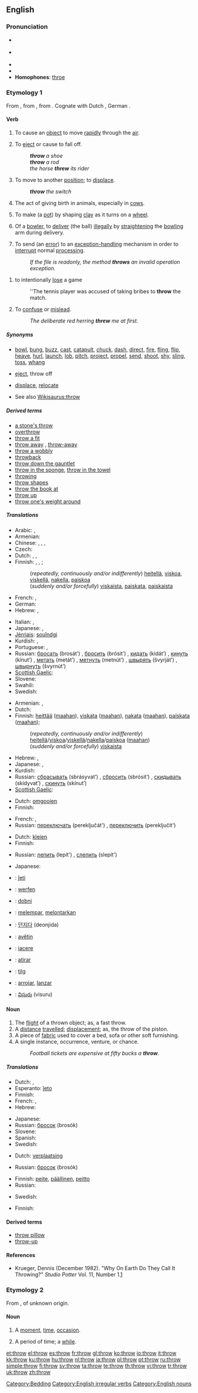 {{wikipedia|dab=throw}}
==English==
{{rfc|It's not clear to me that noun sense 4 under etymology 1 actually belongs in this etymology, and discussion at RFV suggests that there are other people to whom it's not clear, either.}}

===Pronunciation===
* {{a|UK}} {{IPA|/θɹəʊ/}}
* {{a|US}} {{IPA|/θɻoʊ/}}
* {{audio|en-us-throw.ogg|Audio (US)}}
* {{rhymes|əʊ}}
* '''Homophones''': [[throe]]

===Etymology 1===
From {{etyl|ang|en}} {{term|þrawan|þrāwan||to twist, to turn|lang=ang}}, from {{proto|Germanic|þrǣ-|lang=en}}, from {{proto|Indo-European|ter-|to rub, to rub by twisting, to twist, to turn|lang=en}}. Cognate with Dutch {{term|draaien|lang=nl}}, German {{term|drehen|lang=de}}.

====Verb====
{{en-verb|throws|throwing|threw|thrown}}

# {{transitive}} To cause an [[object]] to move [[rapidly]] through the [[air]].
# {{transitive}} To [[eject]] or cause to fall off.
#: '''''throw''' a shoe''
#: '''''throw''' a rod''
#: ''the horse '''threw''' its rider''
# {{transitive}} To move to another [[position]]; to [[displace]].
#: '''''throw''' the switch''
# {{context|veterinary}} The act of giving birth in animals, especially in [[cow]]s.
# {{context|ceramics}} To make (a [[pot]]) by shaping [[clay]] as it turns on a [[wheel]].
# {{context|transitive|cricket}} Of a [[bowler]], to [[deliver]] (the ball) [[illegally]] by [[straighten]]ing the [[bowling]] arm during delivery.
# {{context|transitive|computing}} To send (an [[error]]) to an [[exception-handling]] mechanism in order to [[interrupt]] normal [[processing]].
#: ''If the file is readonly, the method '''throws''' an invalid operation exception.''
<!--this is C++ or some other programming language; it's not English!
#: <code>''if(this.IsReadonly)''</code>
#:: <code>'''''throw''' new System.InvalidOperationException("Cannot write to readonly file.");''</code>-->
# {{sports}} to intentionally [[lose]] a game
#: ''The tennis player was accused of taking bribes to '''throw''' the match.
# {{transitive|informal}} To [[confuse]] or [[mislead]].
#: ''The deliberate red herring '''threw''' me at first.''

=====Synonyms=====
* {{italbrac-colon|cause an object to move rapidly through the air}} [[bowl]], [[bung]], [[buzz]], [[cast]], [[catapult]], [[chuck]], [[dash]], [[direct]], [[fire]], [[fling]], [[flip]], [[heave]], [[hurl]], [[launch]], [[lob]], [[pitch]], [[project]], [[propel]], [[send]], [[shoot]], [[shy]], [[sling]], [[toss]], [[whang]]
* {{italbrac-colon|eject or cause to fall off}} [[eject]], throw off
* {{italbrac-colon|move to another position}} [[displace]], [[relocate]]
* See also [[Wikisaurus:throw]]

=====Derived terms=====
* [[a stone's throw]]
* [[overthrow]]
* [[throw a fit]]
* [[throw away]]<!--verb-->, [[throw-away]]<!--adjective,noun-->
* [[throw a wobbly]]
* [[throwback]]
* [[throw down the gauntlet]]
* [[throw in the sponge]], [[throw in the towel]]
* [[throwing]]<!--as in "throwing arm"-->
* [[throw shapes]]
* [[throw the book at]]
* [[throw up]]
* [[throw one's weight around]]

=====Translations=====
{{trans-top|To cause an object to move rapidly through the air}}
* Arabic: {{t|ar|صب|tr=Sábba|sc=Arab}}, {{t|ar|رمى|tr=rámmaa|sc=Arab}}
* Armenian: {{t-|hy|նետել|tr=netel|sc=Armn|xs=Armenian}}
* Chinese: {{zh-tsp|拋|抛|pāo}}, {{t|zh|投|tr=tóu}}, {{zh-tsp|鑄|铸|zhù}}, {{t|zh|扔|tr=rēng}}
* Czech: {{t-|cs|vrhnout}}
* Dutch: {{t+|nl|werpen}}, {{t+|nl|gooien}}, {{t+|nl|smijten}}
* Finnish: {{t+|fi|heittää}}, {{t-|fi|viskata}}, {{t+|fi|nakata}};
*: (''repeatedly, continuously and/or indifferently'') [[heitellä]], [[viskoa]], [[viskellä]], [[nakella]], [[paiskoa]]
*: (''suddenly and/or forcefully'') [[viskaista]], [[paiskata]], [[paiskaista]]
* French: {{t+|fr|jeter}}, {{t+|fr|lancer}}
* German: {{t|de|werfen}}
* Hebrew: {{t-|he|זרק|tr=zarák|sc=Hebr}}, {{he-translation|העיף|tr=hi'íf|sc=Hebr}}
{{trans-mid}}
* Italian: {{t+|it|gettare}}, {{t+|it|lanciare}}
* Japanese: {{t-|ja|投げる|tr=nageru|sc=Jpan}}, {{t|ja|投じる|tr=tōjiru|sc=Jpan}}
* [[Jèrriais]]: [[souîndgi]]
* Kurdish: {{ku-Arab|[[هاوێشتن]]}}, {{ku-Arab|[[فڕێدان]]}}
* Portuguese: {{t+|pt|lançar}}, {{t+|pt|atirar}}
* Russian: [[бросать]] (brosát’) {{impf}}, [[бросить]] (brósit’) {{pf}}, [[кидать]] (kidát’) {{impf}}, [[кинуть]] (kínut’) {{pf}}, [[метать]] (metát’) {{impf}}, [[метнуть]] (metnút’) {{pf}}, [[швырять]] (švyrját’) {{impf}}, [[швырнуть]] (švyrnút’) {{pf}}
* [[Scottish Gaelic]]: {{t-|gd|tilg|xs=Scottish Gaelic}}
* Slovene: {{t+|sl|vreči}}
* Swahili: {{t-|sw|kutupa|xs=Swahili}}
* Swedish: {{t+|sv|kasta}}
{{trans-bottom}}

{{trans-top|To eject or cause to fall off}}
* Armenian: {{t-|hy|նետել|tr=netel|sc=Armn|xs=Armenian}}, {{t|hy|գցել|tr=gc'el|sc=Armn|xs=Armenian}}
* Dutch: {{t-|nl|afwerpen}}
* Finnish: [[heittää]] ([[maa|maahan]]), [[viskata]] ([[maa|maahan]]), [[nakata]] ([[maa|maahan]]), [[paiskata]] ([[maa|maahan]]);
*: (''repeatedly, continuously and/or indifferently'') [[heitellä]]/[[viskoa]]/[[viskellä]]/[[nakella]]/[[paiskoa]] ([[maa|maahan]])
*: (''suddenly and/or forcefully'') [[viskaista]]
{{trans-mid}}
* Hebrew: {{t-|he|זרק|tr=zarák|sc=Hebr}}, {{he-translation|העיף|tr=hi'íf|sc=Hebr}}
* Japanese: {{t-|ja|投げる|tr=nageru|sc=Jpan}}, {{t|ja|投じる|tr=tōjiru|sc=Jpan}}
* Kurdish: {{ku-Arab|[[هاوێشتن]]}}
* Russian: [[сбрасывать]] (sbrásyvat’) {{impf}}, [[сбросить]] (sbrósit’) {{pf}}, [[скидывать]] (skídyvat’) {{impf}}, [[скинуть]] (skínut’) {{pf}}
* [[Scottish Gaelic]]: {{t-|gd|tilg|xs=Scottish Gaelic}}
{{trans-bottom}}

{{trans-top|move to another position}}
* Dutch: [[omgooien]]
* Finnish: {{t+|fi|kääntää}}
{{trans-mid}}
* French: {{t+|fr|déplacer}}, {{t+|fr|bouger}}
* Russian: [[переключать]] (pereključát') {{impf}}, [[переключить]] (pereključít') {{pf}}
{{trans-bottom}}

{{trans-top|make (a pot) by shaping clay as it turns on a wheel}}
* Dutch: [[kleien]]
* Finnish: {{t-|fi|dreijata}}
{{trans-mid}}
* Russian: [[лепить]] (lepít') {{impf}}, [[слепить]] (slepít') {{pf}}
{{trans-bottom}}

{{trans-top|in cricket, to deliver (the ball) illegally by straightening the bowling arm during delivery}}
{{trans-mid}}
{{trans-bottom}}

{{trans-top|computing: send (an error) to an exception-handling mechanism}}
{{trans-mid}}
{{trans-bottom}}

{{trans-top|sports: to intentionally lose a game}}
* Japanese: {{t|ja|手を抜く|tr=te wo nuku|sc=Jpan}}
{{trans-mid}}
{{trans-bottom}}

{{checktrans-top}}
* {{ttbc|Esperanto}}: [[ĵeti]]
* {{ttbc|German}}: [[werfen]]
* {{ttbc|Hungarian}}: [[dobni]]
* {{ttbc|Indonesian}}: [[lempar|melempar]], [[lontar|melontarkan]]
* {{ttbc|Korean}}: [[던지다]] (deonjida)
{{trans-mid}}
* {{ttbc|Kurdish}}: [[avêtin]]
* {{ttbc|Latin}}: [[iacere]]
* {{ttbc|Portuguese}}: [[atirar]]
* {{ttbc|Scottish Gaelic}}: [[tilg]]
* {{ttbc|Spanish}}: [[arrojar]], [[lanzar]]
* {{ttbc|Telugu}}: [[విసురు]] (visuru)
{{trans-bottom}}

====Noun====
{{en-noun}}

# The [[flight]] of a thrown object; as, a fast throw.
# A [[distance]] [[travel]]led; [[displace]]ment; as, the throw of the piston.
# A piece of [[fabric]] used to cover a bed, sofa or other soft furnishing.
# A single instance, occurrence, venture, or chance.
#: ''Football tickets are expensive at fifty bucks a '''throw'''.''

=====Translations=====
{{trans-top|flight of a thrown object}}
* Dutch: {{t+|nl|worp|m}}, {{t-|nl|gooi|m}}
* Esperanto: [[ĵeto]]
* Finnish: {{t-|fi|heitto}}
* French: {{t+|fr|jet|m}}, {{t+|fr|lancement|m}}
* Hebrew: {{he-translation|זריקה|zriká}} {{f}}
{{trans-mid}}
* Japanese: {{t|ja|投げ|tr=nage|sc=Jpan}}
* Russian: [[бросок]] (brosók) {{m}}
* Slovene: {{t+|sl|met|m}}
* Spanish: {{t-|es|lanzamiento|m}}
* Swedish: {{t+|sv|kast|n}}
{{trans-bottom}}

{{trans-top|a distance travelled}}
* Dutch: [[verplaatsing]] {{f}}
{{trans-mid}}
* Russian: [[бросок]] (brosók) {{m}}
{{trans-bottom}}

{{trans-top|piece of fabric used to cover a bed, sofa or other soft furnishing}}
* Finnish: [[peite]], [[päällinen]], [[peitto]]
* Russian: {{t+|ru|покрывало|n|tr=pokryválo|sc=Cyrl}}
{{trans-mid}}
* Swedish: {{t-|sv|överkast|n}}
{{trans-bottom}}

{{trans-top|single instance, occurrence, venture, or chance}}
* Finnish: {{t+|fi|kappale}}
{{trans-mid}}
{{trans-bottom}}

====Derived terms====
* [[throw pillow]]
* [[throw-up]]

====References====
* Krueger, Dennis (December 1982). "Why On Earth Do They Call It Throwing?" ''Studio Potter'' Vol. 11, Number 1.[http://www.studiopotter.org/articles/?art=art0001]

===Etymology 2===
From {{etyl|ang|en}} {{term|þrag|þrāg|lang=ang}}, of unknown origin.

====Noun====
{{en-noun}}

# {{obsolete}} A [[moment]], [[time]], [[occasion]].
# {{obsolete}} A period of time; a [[while]].

[[Category:Bedding]]
[[Category:English irregular verbs]]
[[Category:English nouns]]

[[et:throw]]
[[el:throw]]
[[es:throw]]
[[fr:throw]]
[[gl:throw]]
[[ko:throw]]
[[io:throw]]
[[it:throw]]
[[kk:throw]]
[[ku:throw]]
[[hu:throw]]
[[nl:throw]]
[[ja:throw]]
[[pl:throw]]
[[pt:throw]]
[[ru:throw]]
[[simple:throw]]
[[fi:throw]]
[[sv:throw]]
[[ta:throw]]
[[te:throw]]
[[th:throw]]
[[vi:throw]]
[[tr:throw]]
[[uk:throw]]
[[zh:throw]]